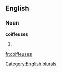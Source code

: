 
==English==

===Noun===
'''coiffeuses'''

# {{plural of|[[coiffeuse]]}}

[[Category:English plurals]]

[[fr:coiffeuses]]